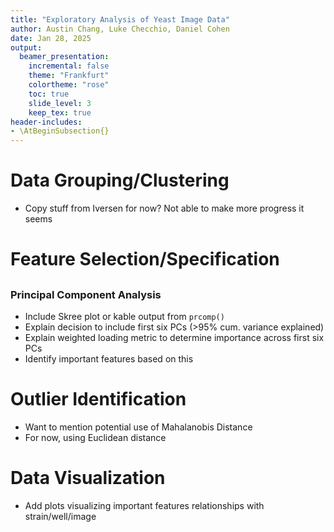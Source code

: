 ```yaml
---
title: "Exploratory Analysis of Yeast Image Data"
author: Austin Chang, Luke Checchio, Daniel Cohen
date: Jan 28, 2025
output: 
  beamer_presentation:
    incremental: false  
    theme: "Frankfurt"  
    colortheme: "rose"  
    toc: true   
    slide_level: 3
    keep_tex: true
header-includes: 
- \AtBeginSubsection{}
---
```


# Data Grouping/Clustering

- Copy stuff from Iversen for now? Not able to make more progress it seems

# Feature Selection/Specification
## 

### Principal Component Analysis

- Include Skree plot or kable output from `prcomp()`
- Explain decision to include first six PCs (>95% cum. variance explained)
- Explain weighted loading metric to determine importance across first six PCs
- Identify important features based on this

# Outlier Identification

- Want to mention potential use of Mahalanobis Distance
- For now, using Euclidean distance

# Data Visualization

- Add plots visualizing important features relationships with strain/well/image